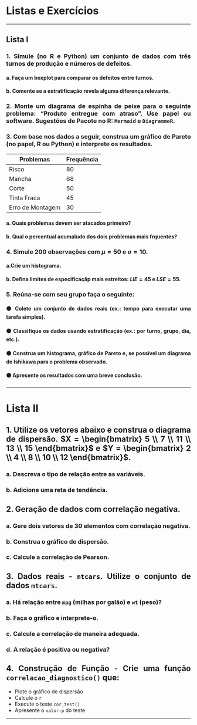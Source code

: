 ```{=html}
<style>
  body{text-align: justify}
</style>
```

:::: progress
:::: {.progress-bar style="width: 100%;"}
::::
::::

# Listas e Exercícios

---

## Lista I

### 1. Simule (no R **e** Python) um conjunto de dados com três turnos de produção e números de defeitos.
#### a. Faça um boxplot para comparar os defeitos entre turnos.
#### b. Comente se a estratificação revela alguma diferença relevante.

### 2. Monte um diagrama de espinha de peixe para o seguinte problema: "Produto entregue com atraso". Use papel ou software. Sugestões de Pacote no R: `Mermaid` e `DiagrammeR`.

### 3. Com base nos dados a seguir, construa um gráfico de Pareto (no papel, R ou Python) e interprete os resultados.

| **Problemas**    | **Frequência** |
| -------------    | -------------- |
| Risco            | 80             |
| Mancha           | 68             |
| Corte            | 50             |
| Tinta Fraca      | 45             |
| Erro de Montagem | 30             |

#### a. Quais problemas devem ser atacados primeiro?
#### b. Qual o percentual acumaludo dos dois problemas mais frquentes?

### 4. Simule 200 observações com $\mu = 50$ e $\sigma = 10$.
#### a.Crie um histograma.
#### b. Defina limites de especificaçãp mais estreitos: $LIE = 45$ e $LSE = 55$.

### 5. Reúna-se com seu grupo faça o seguinte:
#### ⚫ Colete um conjunto de dados reais (ex.: tempo para executar uma tarefa simples).
#### ⚫ Classifique os dados usando estratificação (ex.: por turno, grupo, dia, etc.).
#### ⚫ Construa um histograma, gráfico de Pareto e, se possível um diagrama de Ishikawa para o problema observado.
#### ⚫ Apresente os resultados com uma breve conclusão.

---

# Lista II

## 1. Utilize os vetores abaixo e construa o diagrama de dispersão. $X = \begin{bmatrix} 5 \\ 7 \\ 11 \\ 13 \\ 15 \end{bmatrix}$ e $Y = \begin{bmatrix} 2 \\ 4 \\ 8 \\ 10 \\ 12 \end{bmatrix}$.

### a. Descreva o tipo de relação entre as variáveis.

### b. Adicione uma reta de tendência.

## 2. Geração de dados com correlação negativa.

### a. Gere dois vetores de 30 elementos com correlação negativa.

### b. Construa o gráfico de dispersão.

### c. Calcule a correlação de Pearson.

## 3. Dados reais - `mtcars`. Utilize o conjunto de dados `mtcars`.

### a. Há relação entre `mpg` (milhas por galão) e `wt` (peso)?

### b. Faça o gráfico e interprete-o.

### c. Calcule a correlação de maneira adequada.

### d. A relação é positiva ou negativa?

## 4. Construção de Função - Crie uma função `correlacao_diagnostico()` que:

* Plote o gráfico de dispersão
* Calcule o `r`
* Execute o teste `cor_test()`
* Apresente o `valor-p` do teste

---

:::: progress
:::: {.progress-bar style="width: 100%;"}
::::
::::